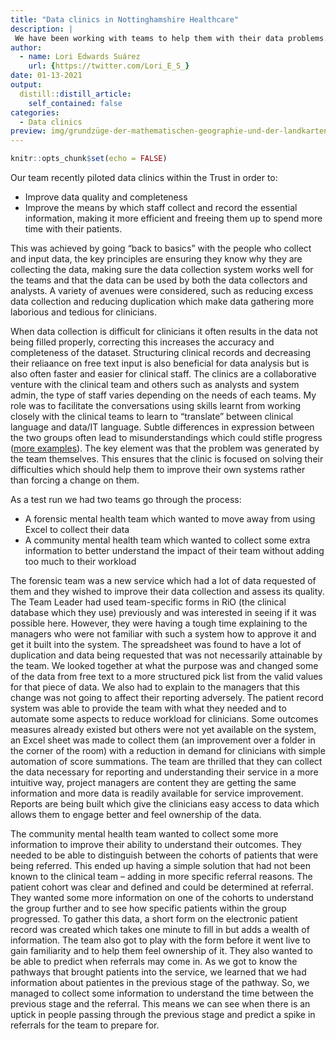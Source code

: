 ```yaml
---
title: "Data clinics in Nottinghamshire Healthcare"
description: |
 We have been working with teams to help them with their data problems. This post describes some of the clinics and what has come about as a result of this work.
author:
  - name: Lori Edwards Suárez
    url: {https://twitter.com/Lori_E_S_}
date: 01-13-2021
output:
  distill::distill_article:
    self_contained: false
categories:
  - Data clinics    
preview: img/grundzüge-der-mathematischen-geographie-und-der-landkartenprojection-106.jpg  
---
```


```r
knitr::opts_chunk$set(echo = FALSE)
```

Our team recently piloted data clinics within the Trust in order to:

* Improve data quality and completeness 
* Improve the means by which staff collect and record the essential information, making it more efficient and freeing them up to spend more time with their patients.

This was achieved by going "back to basics" with the people who collect and input data, the key principles are ensuring they know why they are collecting the data, making sure the data collection system works well for the teams and that the data can be used by both the data collectors and analysts. A variety of avenues were considered, such as reducing excess data collection and reducing duplication which make data gathering more laborious and tedious for clinicians. 

When data collection is difficult for clinicians it often results in the data not being filled properly, correcting this increases the accuracy and completeness of the dataset. Structuring clinical records and decreasing their reliaance on free text input is also beneficial for data analysis but is also often faster and easier for clinical staff. The clinics are a collaborative venture with the clinical team and others such as analysts and system admin, the type of staff varies depending on the needs of each teams. My role was to facilitate the conversations using skills learnt from working closely with the clinical teams to learn to "translate" between clinical language and data/IT language. Subtle differences in expression between the two groups often lead to misunderstandings which could stifle progress ([more examples](https://analystinthewild.wordpress.com/2020/08/09/lost-in-translation/)). The key element was that the problem was generated by the team themselves. This ensures that the clinic is focused on solving their difficulties which should help them to improve their own systems rather than forcing a change on them.

As a test run we had two teams go through the process:

* A forensic mental health team which wanted to move away from using Excel to collect their data 
* A community mental health team which wanted to collect some extra information to better understand the impact of their team without adding too much to their workload

The forensic team was a new service which had a lot of data requested of them and they wished to improve their data collection and assess its quality. The Team Leader had used team-specific forms in RiO (the clinical database which they use) previously and was interested in seeing if it was possible here. However, they were having a tough time explaining to the managers who were not familiar with such a system how to approve it and get it built into the system. The spreadsheet was found to have a lot of duplication and data being requested that was not necessarily attainable by the team. We looked together at what the purpose was and changed some of the data from free text to a more structured pick list from the valid values for that piece of data. We also had to explain to the managers that this change was not going to affect their reporting adversely. The patient record system was able to provide the team with what they needed and to automate some aspects to reduce workload for clinicians. Some outcomes measures already existed but others were not yet available on the system, an Excel sheet was made to collect them (an improvement over a folder in the corner of the room) with a reduction in demand for clinicians with simple automation of score summations. The team are thrilled that they can collect the data necessary for reporting and understanding their service in a more intuitive way, project managers are content they are getting the same information and more data is readily available for service improvement. Reports are being built which give the clinicians easy access to data which allows them to engage better and feel ownership of the data.

The community mental health team wanted to collect some more information to improve their ability to understand their outcomes. They needed to be able to distinguish between the cohorts of patients that were being referred. This ended up having a simple solution that had not been known to the clinical team – adding in more specific referral reasons. The patient cohort was clear and defined and could be determined at referral. They wanted some more information on one of the cohorts to understand the group further and to see how specific patients within the group progressed. To gather this data, a short form on the electronic patient record was created which takes one minute to fill in but adds a wealth of information. The team also got to play with the form before it went live to gain familiarity and to help them feel ownership of it. They also wanted to be able to predict when referrals may come in. As we got to know the pathways that brought patients into the service, we learned that we had information about patientes in the previous stage of the pathway. So, we managed to collect some information to understand the time between the previous stage and the referral. This means we can see when there is an uptick in people passing through the previous stage and predict a spike in referrals for the team to prepare for.
